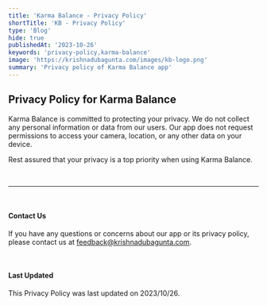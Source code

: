 ```yaml
---
title: 'Karma Balance - Privacy Policy'
shortTitle: 'KB - Privacy Policy'
type: 'Blog'
hide: true
publishedAt: '2023-10-26'
keywords: 'privacy-policy,karma-balance'
image: 'https://krishnadubagunta.com/images/kb-logo.png'
summary: 'Privacy policy of Karma Balance app'
---
```

## Privacy Policy for Karma Balance

Karma Balance is committed to protecting your privacy. We do not collect any personal information or data from our users.
Our app does not request permissions to access your camera, location, or any other data on your device.

Rest assured that your privacy is a top priority when using Karma Balance.

<br />


---

<br />

#### Contact Us

If you have any questions or concerns about our app or its privacy policy, please contact us at [feedback@krishnadubagunta.com](mailto:feedback@krishnadubagunta.com).

<br />

#### Last Updated

This Privacy Policy was last updated on 2023/10/26.